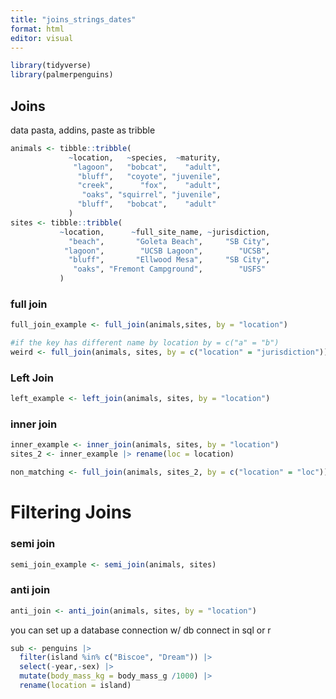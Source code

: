```yaml
---
title: "joins_strings_dates"
format: html
editor: visual
---
```


```r
library(tidyverse)
library(palmerpenguins)

```

## Joins

data pasta, addins, paste as tribble

```r
animals <- tibble::tribble(
             ~location,   ~species,  ~maturity,
              "lagoon",   "bobcat",    "adult",
               "bluff",   "coyote", "juvenile",
               "creek",      "fox",    "adult",
                "oaks", "squirrel", "juvenile",
               "bluff",   "bobcat",    "adult"
             )
sites <- tibble::tribble(
           ~location,      ~full_site_name, ~jurisdiction,
             "beach",       "Goleta Beach",     "SB City",
            "lagoon",        "UCSB Lagoon",        "UCSB",
             "bluff",       "Ellwood Mesa",     "SB City",
              "oaks", "Fremont Campground",        "USFS"
           )

```

### full join

```r
full_join_example <- full_join(animals,sites, by = "location")

#if the key has different name by location by = c("a" = "b")
weird <- full_join(animals, sites, by = c("location" = "jurisdiction"))

```

### Left Join

```r
left_example <- left_join(animals, sites, by = "location")

```

### inner join

```r
inner_example <- inner_join(animals, sites, by = "location")
sites_2 <- inner_example |> rename(loc = location)

```

```r
non_matching <- full_join(animals, sites_2, by = c("location" = "loc"))
```

# Filtering Joins

### semi join

```r
semi_join_example <- semi_join(animals, sites)
```

### anti join

```r
anti_join <- anti_join(animals, sites, by = "location")
```

you can set up a database connection w/ db connect in sql or r

```r
sub <- penguins |> 
  filter(island %in% c("Biscoe", "Dream")) |> 
  select(-year,-sex) |> 
  mutate(body_mass_kg = body_mass_g /1000) |> 
  rename(location = island)

```
